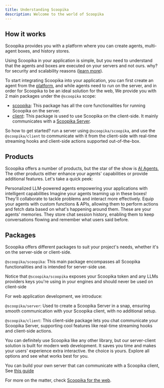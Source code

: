 ```yaml
---
title: Understanding Scoopika
description: Welcome to the world of Scoopika
---
```


## How it works

Scoopika provides you with a platform where you can create agents, multi-agent boxes, and history stores.

Using Scoopika in your application is simple, but you need to understand that the agents and boxes are executed on your servers and not ours. why? for security and scalability reasons ([learn more](/guides/scoopika-on-your-server)).

To start integrating Scoopika into your application, you can first create an agent from the [platform](https://scoopika.com/app), and while agents need to run on the server, and in order for Scoopika to be an ideal solution for the web, We provide you with 2 main packages under the `@scoopika` scope:

- [scoopika](/packages/ts/scoopika): This package has all the core functionalities for running Scoopika on the server.
- [client](/packages/ts/client): This package is used to use Scoopika on the client-side. It mainly communicates with a [Scoopika Server](/scoopika-server).

So how to get started? run a server using `@scoopika/scoopika`, and use the `@scoopika/client` to communicate with it from the client-side with real-time streaming hooks and client-side actions supported out-of-the-box.

## Products

Scoopika offers a number of products, but the star of the show is [AI Agents](/agents), The other products either enhance your agents' capabilities or provide additional features. Let's take a quick peek:

<CardGroup cols={1}>
  <Card
    title="AI Agents"
    icon="robot"
    href="https://docs.scoopika.com/docs/agents"
  >
    Personalized LLM-powered agents empowering your applications with intelligent capabilities
  </Card>
  <Card
    title="Multi-agent smart boxes"
    icon="cube"
    href="https://docs.scoopika.com/docs/boxes"
  >
    Imagine your agents teaming up in these boxes! They'll collaborate to tackle problems and interact more effectively.
  </Card>
  <Card
    title="Tools"
    icon="screwdriver-wrench"
    href="https://mintlify.com/docs/development"
  >
    Equip your agents with custom functions & APIs, allowing them to perform actions and fetch data based on what's happening around them.
  </Card>
  <Card
    title="History stores"
    icon="database"
    href="https://mintlify.com/docs/development"
  >
    These are your agents' memories. They store chat session history, enabling them to keep conversations flowing and remember what users said before.
  </Card>
</CardGroup>

## Packages

Scoopika offers different packages to suit your project's needs, whether it's on the server-side or client-side.

`@scoopika/scoopika`: This main package encompasses all Scoopika functionalities and is intended for server-side use.

<Info>Notice that `@scoopika/scoopika` exposes your Scoopika token and any LLMs providers keys you're using in your engines and should never be used on client-side</Info>

For web application development, we introduce:

`@scoopika/server`: Used to create a Scoopika Server in a snap, ensuring smooth communication with your Scoopika client, with no additional setup.

`@scoopika/client`: This client-side package lets you chat communicate your Scoopika Server, supporting cool features like real-time streaming hooks and client-side actions.

You can definitely use Scoopika like any other library, but our server-client solution is built for modern web development. It saves you time and makes your users' experience extra interactive. the choice is yours. Explore all options and see what works best for you.

<Tip>You can build your own server that can communicate with a Scoopika client, See [this guide]()</Tip>

For more on the matter, check [Scoopika for the web](/scoopika-for-the-web).